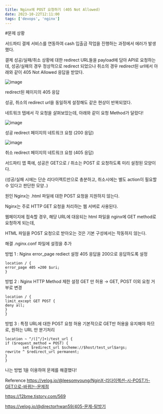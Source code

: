 ```yaml
---
title: Nginx에 POST 요청하기 (405 Not Allowed)
date: 2023-10-22T12:11:00
tags: ['devops', 'nginx']
---
```


#문제 상황

서드파티 결제 서비스를 연동하여 cash 입출금 작업을 진행하는 과정에서 에러가 발생했다.

결제 성공/실패/취소 상황에 대한 redirect URL들을 payload에 담아 API로 요청하는데,
성공/실패의 경우 정상적으로 redirect 되었으나
취소의 경우 redirect된 url에서 아래와 같이 405 Not Allowed 응답을 받았다.

![image](/posts/deep_dive/nginx405/1.png)

redirect된 페이지의 405 응답

성공, 취소의 redirect url을 동일하게 설정해도 같은 현상이 반복되었다.

네트워크 탭에서 각 요청을 살펴보았는데, 아래와 같이 요청 Method가 달랐다!

![image](/posts/deep_dive/nginx405/2.png)

성공 redirect 페이지의 네트워크 요청 (200 응답)

![image](/posts/deep_dive/nginx405/3.png)

취소 redirect 페이지의 네트워크 요청 (405 응답)

서드파티 앱 쪽에, 성공은 GET으로 / 취소는 POST 로 요청하도록 미리 설정된 모양이다.

(성공/실패 시에는 단순 리다이렉트만으로 충분하고, 취소시에는 별도 action이 필요할 수 있다고 판단한 모양..)

원인
Nginx는 .html 파일에 대한 POST 요청을 지원하지 않는다.

Nginx는 주로 HTTP GET 요청을 처리하는 웹 서버로 사용된다.

웹페이지에 접속할 경우, 해당 URL에 대응되는 html 파일을 nginx에 GET method로 요청하게 되는데,

HTML 파일을 POST 요청으로 받아오는 것은 기본 구성에서는 작동하지 않는다.

해결
.nginx.conf 파일에 설정을 추가

방법 1 : Nginx error_page rediect 설정
405 응답을 200으로 응답하도록 설정

```
location / {
error_page 405 =200 $uri;
}
```

방법 2 : Nginx HTTP Method 제한 설정
GET 만 허용 → GET, POST 이외 요청 거부로 변경

```
location / {
limit_except GET POST {
deny all;
}
}
```

방법 3 : 특정 URL에 대한 POST 요청 허용
기본적으로 GET만 허용을 유지해야 하므로, 원하는 URL 만 분기처리

```
location ~ ^/([^/]+)/test_url {
if ($request_method = POST) {
        set $redirect_url $scheme://$host/test_url$args;
rewrite ^ $redirect_url permanent;
}
}
```

나는 방법 1을 이용하여 문제를 해결했다!

Reference
https://velog.io/@leesomyoung/NginX-리다이렉션-시-POST가-GET으로-바뀌는-문제점

https://12bme.tistory.com/569

https://velog.io/@directorhwan59/405-문제-탐방기
